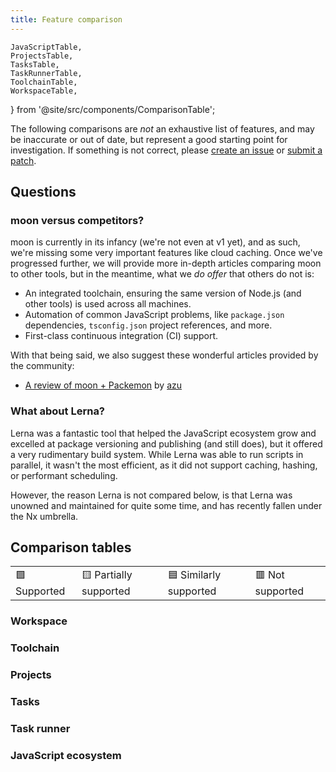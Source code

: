 ```yaml
---
title: Feature comparison
---
```


	JavaScriptTable,
	ProjectsTable,
	TasksTable,
	TaskRunnerTable,
	ToolchainTable,
	WorkspaceTable,
} from '@site/src/components/ComparisonTable';

The following comparisons are _not_ an exhaustive list of features, and may be inaccurate or out of
date, but represent a good starting point for investigation. If something is not correct, please
[create an issue](https://github.com/moonrepo/moon/issues) or
[submit a patch](https://github.com/moonrepo/moon/blob/master/website/src/components/ComparisonTable.tsx).

## Questions

### moon versus competitors?

moon is currently in its infancy (we're not even at v1 yet), and as such, we're missing some very
important features like cloud caching. Once we've progressed further, we will provide more in-depth
articles comparing moon to other tools, but in the meantime, what we _do offer_ that others do not
is:

- An integrated toolchain, ensuring the same version of Node.js (and other tools) is used across all
  machines.
- Automation of common JavaScript problems, like `package.json` dependencies, `tsconfig.json`
  project references, and more.
- First-class continuous integration (CI) support.

With that being said, we also suggest these wonderful articles provided by the community:

- [A review of moon + Packemon](https://azu.github.io/slide/2022/moa/moon-packemon.html) by
  [azu](https://twitter.com/azu_re)

### What about Lerna?

Lerna was a fantastic tool that helped the JavaScript ecosystem grow and excelled at package
versioning and publishing (and still does), but it offered a very rudimentary build system. While
Lerna was able to run scripts in parallel, it wasn't the most efficient, as it did not support
caching, hashing, or performant scheduling.

However, the reason Lerna is not compared below, is that Lerna was unowned and maintained for quite
some time, and has recently fallen under the Nx umbrella.

## Comparison tables

<table>
	<tr>
		<td>🟩 Supported</td>
		<td>🟨 Partially supported</td>
		<td>🟦 Similarly supported</td>
		<td>🟥 Not supported</td>
	</tr>
</table>

### Workspace

<WorkspaceTable />

### Toolchain

<ToolchainTable />

### Projects

<ProjectsTable />

### Tasks

<TasksTable />

### Task runner

<TaskRunnerTable />

### JavaScript ecosystem

<JavaScriptTable />
